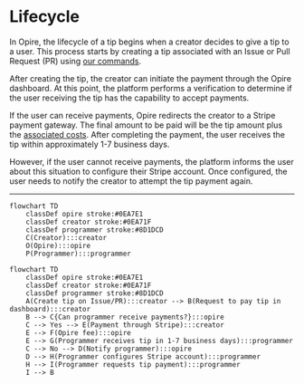 # Lifecycle

In Opire, the lifecycle of a tip begins when a creator decides to give a tip to a user. This process starts by creating a tip associated with an Issue or Pull Request (PR) using [our commands](/overview/commands#tip-a-user).

After creating the tip, the creator can initiate the payment through the Opire dashboard. At this point, the platform performs a verification to determine if the user receiving the tip has the capability to accept payments.

If the user can receive payments, Opire redirects the creator to a Stripe payment gateway. The final amount to be paid will be the tip amount plus the [associated costs](/tips/pricing). After completing the payment, the user receives the tip within approximately 1-7 business days.

However, if the user cannot receive payments, the platform informs the user about this situation to configure their Stripe account. Once configured, the user needs to notify the creator to attempt the tip payment again.

---

```mermaid
flowchart TD
    classDef opire stroke:#0EA7E1
    classDef creator stroke:#0EA71F
    classDef programmer stroke:#8D1DCD
    C(Creator):::creator
    O(Opire):::opire
    P(Programmer):::programmer
```

```mermaid
flowchart TD
    classDef opire stroke:#0EA7E1
    classDef creator stroke:#0EA71F
    classDef programmer stroke:#8D1DCD
    A(Create tip on Issue/PR):::creator --> B(Request to pay tip in dashboard):::creator
    B --> C{Can programmer receive payments?}:::opire
    C --> Yes --> E(Payment through Stripe):::creator
    E --> F(Opire fee):::opire
    E --> G(Programmer receives tip in 1-7 business days):::programmer
    C --> No --> D(Notify programmer):::opire
    D --> H(Programmer configures Stripe account):::programmer
    H --> I(Programmer requests tip payment):::programmer
    I --> B
```